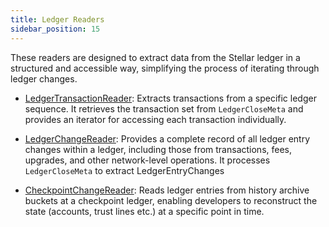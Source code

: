 ```yaml
---
title: Ledger Readers
sidebar_position: 15
---
```


These readers are designed to extract data from the Stellar ledger in a structured and accessible way, simplifying the process of iterating through ledger changes.

- [LedgerTransactionReader](https://github.com/stellar/go/blob/master/ingest/ledger_transaction_reader.go): Extracts transactions from a specific ledger sequence. It retrieves the transaction set from `LedgerCloseMeta` and provides an iterator for accessing each transaction individually.

- [LedgerChangeReader](https://github.com/stellar/go/blob/master/ingest/ledger_change_reader.go): Provides a complete record of all ledger entry changes within a ledger, including those from transactions, fees, upgrades, and other network-level operations. It processes `LedgerCloseMeta` to extract LedgerEntryChanges

- [CheckpointChangeReader](https://github.com/stellar/go/blob/master/ingest/checkpoint_change_reader.go): Reads ledger entries from history archive buckets at a checkpoint ledger, enabling developers to reconstruct the state (accounts, trust lines etc.) at a specific point in time.

